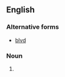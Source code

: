 ==English==

===Alternative forms===
* [[blvd]]

===Noun===
{{en-noun|?}}

# {{abbreviation of|boulevard|lang=en}}